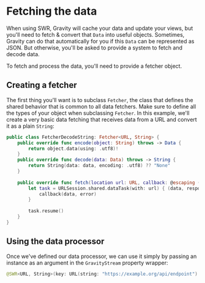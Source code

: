 
# Fetching the data
When using SWR, Gravity will cache your data and update your views, but you'll need to fetch & convert that `Data` into useful objects. Sometimes, Gravity can do that automatically for you if this `Data` can be represented as JSON. But otherwise, you'll be asked to provide a system to fetch and decode data.

<Callout emoji="💡">
  To fetch and process the data, you'll need to provide a fetcher object.
</Callout>

## Creating a fetcher
The first thing you'll want is to subclass `Fetcher`, the class that defines the shared behavior that is common to all data fetchers. Make sure to define all the types of your object when subclassing `Fetcher`. In this example, we'll create a very basic data fetching that receives data from a URL and convert it as a plain `String`:

```swift
public class FetcherDecodeString: Fetcher<URL, String> {
    public override func encode(object: String) throws -> Data {
        return object.data(using: .utf8)!
    }
    public override func decode(data: Data) throws -> String {
        return String(data: data, encoding: .utf8) ?? "None"
    }
    
    public override func fetch(location url: URL, callback: @escaping (Data?, Error?) -> Void) throws {
        let task = URLSession.shared.dataTask(with: url) { (data, response, error) in
            callback(data, error)
        }
        
        task.resume()
    }
}
```

## Using the data processor
Once we've defined our data processor, we can use it simply by passing an instance as an argument in the `GravityStream` property wrapper:
```swift
@SWR<URL, String>(key: URL(string: "https://example.org/api/endpoint")!, fetcher: FetcherDecodeString()) var api
```